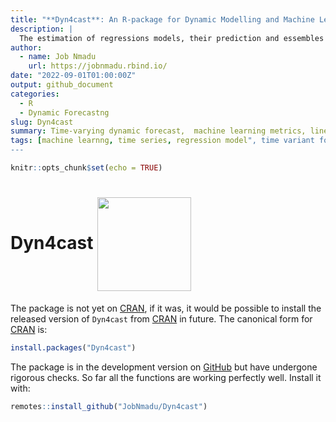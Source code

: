 ```yaml
---
title: "**Dyn4cast**: An R-package for Dynamic Modelling and Machine Learning Environment"
description: |
  The estimation of regressions models, their prediction and essembles are used to forecast COVID-19 distribution in Nigeria
author:
  - name: Job Nmadu
    url: https://jobnmadu.rbind.io/
date: "2022-09-01T01:00:00Z"
output: github_document
categories:
  - R
  - Dynamic Forecastng
slug: Dyn4cast
summary: Time-varying dynamic forecast,  machine learning metrics, linear systems transformation, Mallow's Cp of economic data for national development.
tags: [machine learnng, time series, regression model", time variant forecasting, Mallows Cp]
---
```


```r
knitr::opts_chunk$set(echo = TRUE)
```

# Dyn4cast  <img src="https://github.com/JobNmadu/Dyn4cast/blob/master/man/figures/logo.png" align="center" alt="" width="150" height="150" /> 


The package is not yet on [CRAN](https://cran.r-project.org/), if it was, it would be possible to install the released version of `Dyn4cast` from [CRAN](https://cran.r-project.org/) in future. The canonical form for [CRAN](https://cran.r-project.org/) is:

```r 
install.packages("Dyn4cast")
```

The package is in the development version on [GitHub](https://github.com/JobNmadu/Dyn4cast) but have undergone rigorous checks. So far all the functions are working perfectly well. Install it with:

```r
remotes::install_github("JobNmadu/Dyn4cast")
```
